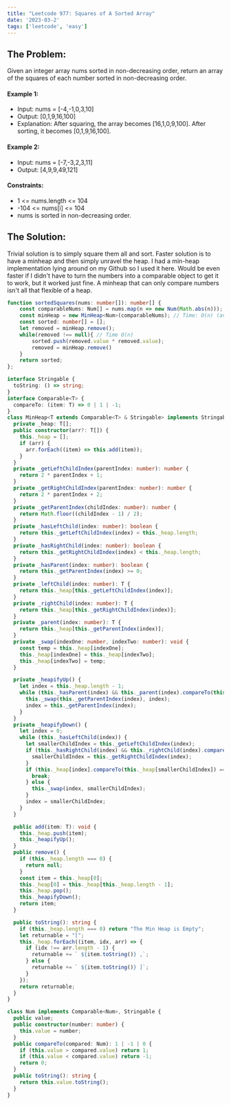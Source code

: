 ```yaml
---
title: "Leetcode 977: Squares of A Sorted Array"
date: '2023-03-2'
tags: ['leetcode', 'easy']
---
```


## The Problem:

Given an integer array nums sorted in non-decreasing order, return an array of the squares of each number sorted in non-decreasing order.

#### Example 1:
- Input: nums = [-4,-1,0,3,10]
- Output: [0,1,9,16,100]
- Explanation: After squaring, the array becomes [16,1,0,9,100]. After sorting, it becomes [0,1,9,16,100].
#### Example 2:
- Input: nums = [-7,-3,2,3,11]
- Output: [4,9,9,49,121]
#### Constraints:
- 1 \<= nums.length \<= 104
- \-104 \<= nums[i] \<= 104
- nums is sorted in non-decreasing order.

## The Solution:

Trivial solution is to simply square them all and sort. Faster solution is to have a minheap and then simply unravel the heap. I had a min-heap implementation lying around on my Github so I used it here. Would be even faster if I didn't have to turn the numbers into a comparable object to get it to work, but it worked just fine. A minheap that can only compare numbers isn't all that flexible of a heap.

```ts
function sortedSquares(nums: number[]): number[] {
    const comparableNums: Num[] = nums.map(n => new Num(Math.abs(n))); // Time: O(n), Space O(n);
    const minHeap = new MinHeap<Num>(comparableNums); // Time: O(n) (average), Space O(n)
    const sorted: number[] = [];
    let removed = minHeap.remove();
    while(removed !== null){ // Time O(n)
        sorted.push(removed.value * removed.value);
        removed = minHeap.remove()
    }
    return sorted;
};

interface Stringable {
  toString: () => string;
}
interface Comparable<T> {
  compareTo: (item: T) => 0 | 1 | -1;
}
class MinHeap<T extends Comparable<T> & Stringable> implements Stringable {
  private _heap: T[];
  public constructor(arr?: T[]) {
    this._heap = [];
    if (arr) {
      arr.forEach((item) => this.add(item));
    }
  }
  private _getLeftChildIndex(parentIndex: number): number {
    return 2 * parentIndex + 1;
  }
  private _getRightChildIndex(parentIndex: number): number {
    return 2 * parentIndex + 2;
  }
  private _getParentIndex(childIndex: number): number {
    return Math.floor((childIndex - 1) / 2);
  }
  private _hasLeftChild(index: number): boolean {
    return this._getLeftChildIndex(index) < this._heap.length;
  }
  private _hasRightChild(index: number): boolean {
    return this._getRightChildIndex(index) < this._heap.length;
  }
  private _hasParent(index: number): boolean {
    return this._getParentIndex(index) >= 0;
  }
  private _leftChild(index: number): T {
    return this._heap[this._getLeftChildIndex(index)];
  }
  private _rightChild(index: number): T {
    return this._heap[this._getRightChildIndex(index)];
  }
  private _parent(index: number): T {
    return this._heap[this._getParentIndex(index)];
  }
  private _swap(indexOne: number, indexTwo: number): void {
    const temp = this._heap[indexOne];
    this._heap[indexOne] = this._heap[indexTwo];
    this._heap[indexTwo] = temp;
  }

  private _heapifyUp() {
    let index = this._heap.length - 1;
    while (this._hasParent(index) && this._parent(index).compareTo(this._heap[index]) === 1) {
      this._swap(this._getParentIndex(index), index);
      index = this._getParentIndex(index);
    }
  }
  private _heapifyDown() {
    let index = 0;
    while (this._hasLeftChild(index)) {
      let smallerChildIndex = this._getLeftChildIndex(index);
      if (this._hasRightChild(index) && this._rightChild(index).compareTo(this._leftChild(index)) === -1) {
        smallerChildIndex = this._getRightChildIndex(index);
      }
      if (this._heap[index].compareTo(this._heap[smallerChildIndex]) === -1) {
        break;
      } else {
        this._swap(index, smallerChildIndex);
      }
      index = smallerChildIndex;
    }
  }

  public add(item: T): void {
    this._heap.push(item);
    this._heapifyUp();
  }
  public remove() {
    if (this._heap.length === 0) {
      return null;
    }
    const item = this._heap[0];
    this._heap[0] = this._heap[this._heap.length - 1];
    this._heap.pop();
    this._heapifyDown();
    return item;
  }

  public toString(): string {
    if (this._heap.length === 0) return "The Min Heap is Empty";
    let returnable = "[";
    this._heap.forEach((item, idx, arr) => {
      if (idx !== arr.length - 1) {
        returnable += ` ${item.toString()} ,`;
      } else {
        returnable += ` ${item.toString()} ]`;
      }
    });
    return returnable;
  }
}

class Num implements Comparable<Num>, Stringable {
  public value;
  public constructor(number: number) {
    this.value = number;
  }
  public compareTo(compared: Num): 1 | -1 | 0 {
    if (this.value > compared.value) return 1;
    if (this.value < compared.value) return -1;
    return 0;
  }
  public toString(): string {
    return this.value.toString();
  }
}
```